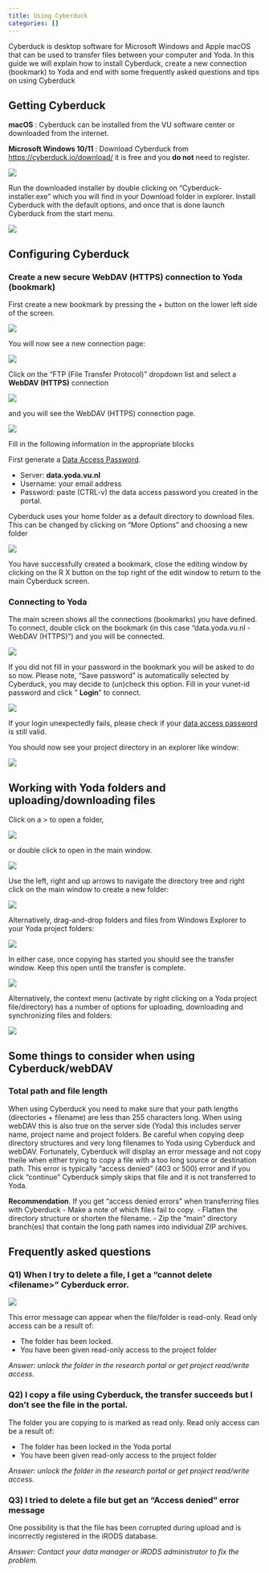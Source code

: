 ```yaml
---
title: Using Cyberduck
categories: []
---
```


Cyberduck is desktop software for Microsoft Windows and Apple macOS that can be used to transfer files between your computer and Yoda. In this guide we will explain how to install Cyberduck, create a new connection (bookmark) to Yoda and end with some frequently asked questions and tips on using Cyberduck

## Getting Cyberduck

**macOS** : Cyberduck can be installed from the VU software center or downloaded from the internet.

**Microsoft Windows 10/11** : Download Cyberduck from [https://cyberduck.io/download/](https://cyberduck.io/download/) it is free and you **do not** need to register.

![](/public/manuals/yoda/cbd-download.png)

Run the downloaded installer by double clicking on "Cyberduck-installer.exe" which you will find in your Download folder in explorer. Install Cyberduck with the default options, and once that is done launch Cyberduck from the start menu.

![](/public/manuals/yoda/cbd-startmenu.png)

## Configuring Cyberduck

<!--
### Accessing Cyberduck's settings

Cyberducks settings can be accessed by going to the Edit > preferences:

![](/public/manuals/yoda/cbd-preferences.png)

### Single threaded WebDAV copying

Before using Cyberduck you should change the following settings that ensure better data integrity and more reliable file transfers. First go to Cyberducks settings menu and Select "Transfers" from the top menu.

Make sure "Transfer Files" is set to "Open single connection" and that "Segmented downloads" is not selected (it is on by default). When using Cyberduck and webDAV it is strongly advised to use the single connection mode.

![](/public/manuals/yoda/cbd-preferences-set.png)

**Setting single connection mode**.

Close the settings by clicking the x on the top right of the window.
-->

### Create a new secure WebDAV (HTTPS) connection to Yoda (bookmark)

First create a new bookmark by pressing the + button on the lower left side of the screen.

![](/public/manuals/yoda/cbd-add-bookmark.png)

You will now see a new connection page:

![](/public/manuals/yoda/cbd-new-connection.png)

Click on the "FTP (File Transfer Protocol)" dropdown list and select a **WebDAV (HTTPS)** connection

![](/public/manuals/yoda/cbd-new-connection-webdav.png)

and you will see the WebDAV (HTTPS) connection page.

![](/public/manuals/yoda/cbd-new-webdav.png)

Fill in the following information in the appropriate blocks

First generate a [Data Access Password](./yoda_dap.qmd). 

- Server: **data.yoda.vu.nl**
- Username: your email address
- Password: paste (CTRL-v) the data access password you created in the portal. 

Cyberduck uses your home folder as a default directory to download files. This can be changed by clicking on "More Options" and choosing a new folder

![](/public/manuals/yoda/cbd-new-webdav-options.png)

You have successfully created a bookmark, close the editing window by clicking on the R X button on the top right of the edit window to return to the main Cyberduck screen.

### Connecting to Yoda

The main screen shows all the connections (bookmarks) you have defined. To connect, double click on the bookmark (in this case "data.yoda.vu.nl - WebDAV (HTTPS)") and you will be connected.

![](/public/manuals/yoda/cbd-main-bookmark.png)

If you did not fill in your password in the bookmark you will be asked to do so now. Please note, "Save password" is automatically selected by Cyberduck, you may decide to (un)check this option. Fill in your vunet-id password and click " **Login**" to connect.

![](/public/manuals/yoda/cbd-login-screen.png)

If your login unexpectedly fails, please check if your [data access password](./yoda_dap.qmd) is still valid.

You should now see your project directory in an explorer like window:

![](/public/manuals/yoda/cbd-project-folders.png)

## Working with Yoda folders and uploading/downloading files

Click on a \> to open a folder,

![](/public/manuals/yoda/cbd-folder-navigate-1.png)

or double click to open in the main window.

![](/public/manuals/yoda/cbd-folder-navigate-2.png)

Use the left, right and up arrows to navigate the directory tree and right click on the main window to create a new folder:

![](/public/manuals/yoda/cbd-folder-create.png)

Alternatively, drag-and-drop folders and files from Windows Explorer to your Yoda project folders:

![](/public/manuals/yoda/cbd-folder-drag-and-drop.png)

In either case, once copying has started you should see the transfer window. Keep this open until the transfer is complete. 

![](/public/manuals/yoda/cbd-file-file-transfer.png)

Alternatively, the context menu (activate by right clicking on a Yoda project file/directory) has a number of options for uploading, downloading and synchronizing files and folders:

![](/public/manuals/yoda/cbd-file-right-click.png)

## Some things to consider when using Cyberduck/webDAV

### Total path and file length
When using Cyberduck you need to make sure that your path lengths (directories + filename) are less than 255 characters long. When using webDAV this is also true on the server side (Yoda) this includes server name, project name and project folders. Be careful when copying deep directory structures and very long filenames to Yoda using Cyberduck and webDAV. Fortunately, Cyberduck will display an error message and not copy theile when either trying to copy a file with a too long source or destination path. This error is typically "access denied" (403 or 500) error and if you click "continue" Cyberduck simply skips that file and it is not transferred to Yoda.

**Recommendation**. If you get "access denied errors" when transferring files with Cyberduck
- Make a note of which files fail to copy.
- Flatten the directory structure or shorten the filename.
- Zip the "main" directory branch(es) that contain the long path names into individual ZIP archives.

## Frequently asked questions

### Q1) When I try to delete a file, I get a "cannot delete \<filename\>" Cyberduck error.

![](/public/manuals/yoda/cbd-error-cannot-delete.png)

This error message can appear when the file/folder is read-only. Read only access can be a result of:

- The folder has been locked.
- You have been given read-only access to the project folder

_Answer: unlock the folder in the research portal or get project read/write access._

### Q2) I copy a file using Cyberduck, the transfer succeeds but I don't see the file in the portal.

The folder you are copying to is marked as read only. Read only access can be a result of:

- The folder has been locked in the Yoda portal
- You have been given read-only access to the project folder

_Answer: unlock the folder in the research portal or get project read/write access._

### Q3) I tried to delete a file but get an "Access denied" error message

One possibility is that the file has been corrupted during upload and is incorrectly registered in the iRODS database.

_Answer: Contact your data manager or iRODS administrator to fix the problem._

<!--  ## Cyberduck settings and functionality

### Accessing Cyberduck's settings

Cyberducks settings can be accessed by going to the Edit â preferences:

![](/public/manuals/yoda/cbd-preferences.png)


### Enabling checksum verification

Cyberduck can try to verify that a file was downloaded or uploaded using an internal checksum. To enable this functionality, first go to Cyberducks settings menu and Select "Transfers" from the top menu and the "Checksum" tab. Enable the upload/download verification as required. Enabling either of these options can **negatively** affect Cyberduck's file transfer performance, however, the **upload** option is highly recommended for ensuring **archive** data integrity.

![](/public/manuals/yoda/cbd-preferences-set-checksum.png)

Close the preferences window to save your new configuration.
-->

